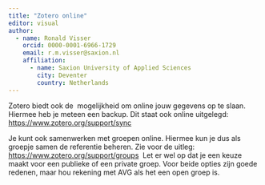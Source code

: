 ```yaml
---
title: "Zotero online"
editor: visual
author:
  - name: Ronald Visser
    orcid: 0000-0001-6966-1729
    email: r.m.visser@saxion.nl
    affiliation: 
      - name: Saxion University of Applied Sciences
        city: Deventer
        country: Netherlands
---
```


Zotero biedt ook de  mogelijkheid om online jouw gegevens op te slaan. Hiermee heb je meteen een backup. Dit staat ook online uitgelegd: <https://www.zotero.org/support/sync>

Je kunt ook samenwerken met groepen online. Hiermee kun je dus als groepje samen de referentie beheren. Zie voor de uitleg: <https://www.zotero.org/support/groups>  Let er wel op dat je een keuze maakt voor een publieke of een private groep. Voor beide opties zijn goede redenen, maar hou rekening met AVG als het een open groep is.
